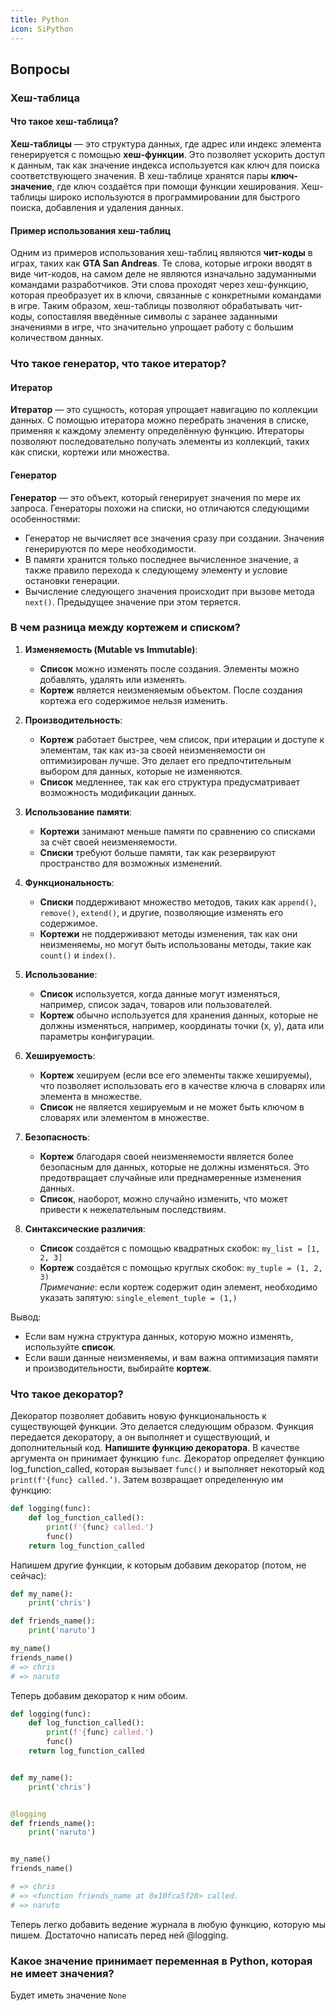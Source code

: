 ```yaml
---
title: Python
icon: SiPython
---
```

## Вопросы
### Хеш-таблица

#### Что такое хеш-таблица?
**Хеш-таблицы** — это структура данных, где адрес или индекс элемента генерируется с помощью **хеш-функции**. Это позволяет ускорить доступ к данным, так как значение индекса используется как ключ для поиска соответствующего значения. В хеш-таблице хранятся пары **ключ-значение**, где ключ создаётся при помощи функции хеширования.
Хеш-таблицы широко используются в программировании для быстрого поиска, добавления и удаления данных.
#### Пример использования хеш-таблиц
Одним из примеров использования хеш-таблиц являются **чит-коды** в играх, таких как **GTA San Andreas**. Те слова, которые игроки вводят в виде чит-кодов, на самом деле не являются изначально задуманными командами разработчиков. Эти слова проходят через хеш-функцию, которая преобразует их в ключи, связанные с конкретными командами в игре.
Таким образом, хеш-таблицы позволяют обрабатывать чит-коды, сопоставляя введённые символы с заранее заданными значениями в игре, что значительно упрощает работу с большим количеством данных.

### Что такое генератор, что такое итератор?

#### Итератор
**Итератор** — это сущность, которая упрощает навигацию по коллекции данных. С помощью итератора можно перебрать значения в списке, применяя к каждому элементу определённую функцию. Итераторы позволяют последовательно получать элементы из коллекций, таких как списки, кортежи или множества.
#### Генератор
**Генератор** — это объект, который генерирует значения по мере их запроса. Генераторы похожи на списки, но отличаются следующими особенностями:

- Генератор не вычисляет все значения сразу при создании. Значения генерируются по мере необходимости.
- В памяти хранится только последнее вычисленное значение, а также правило перехода к следующему элементу и условие остановки генерации.
- Вычисление следующего значения происходит при вызове метода `next()`. Предыдущее значение при этом теряется.

### В чем разница между кортежем и списком?

1. **Изменяемость (Mutable vs Immutable)**:
	- **Список** можно изменять после создания. Элементы можно добавлять, удалять или изменять.
	- **Кортеж** является неизменяемым объектом. После создания кортежа его содержимое нельзя изменить.

2. **Производительность**:
	- **Кортеж** работает быстрее, чем список, при итерации и доступе к элементам, так как из-за своей неизменяемости он оптимизирован лучше. Это делает его предпочтительным выбором для данных, которые не изменяются.
	- **Список** медленнее, так как его структура предусматривает возможность модификации данных.

3. **Использование памяти**:
	- **Кортежи** занимают меньше памяти по сравнению со списками за счёт своей неизменяемости.
	- **Списки** требуют больше памяти, так как резервируют пространство для возможных изменений.

4. **Функциональность**:
	- **Списки** поддерживают множество методов, таких как `append()`, `remove()`, `extend()`, и другие, позволяющие изменять его содержимое.
	- **Кортежи** не поддерживают методы изменения, так как они неизменяемы, но могут быть использованы методы, такие как `count()` и `index()`.

5. **Использование**:
	- **Список** используется, когда данные могут изменяться, например, список задач, товаров или пользователей.
	- **Кортеж** обычно используется для хранения данных, которые не должны изменяться, например, координаты точки (x, y), дата или параметры конфигурации.

6. **Хешируемость**:
	- **Кортеж** хешируем (если все его элементы также хешируемы), что позволяет использовать его в качестве ключа в словарях или элемента в множестве.
	- **Список** не является хешируемым и не может быть ключом в словарях или элементом в множестве.

7. **Безопасность**:
	- **Кортеж** благодаря своей неизменяемости является более безопасным для данных, которые не должны изменяться. Это предотвращает случайные или преднамеренные изменения данных.
	- **Список**, наоборот, можно случайно изменить, что может привести к нежелательным последствиям.

8. **Синтаксические различия**:
	- **Список** создаётся с помощью квадратных скобок: `my_list = [1, 2, 3]`
	- **Кортеж** создаётся с помощью круглых скобок: `my_tuple = (1, 2, 3)`  
_Примечание_: если кортеж содержит один элемент, необходимо указать запятую: `single_element_tuple = (1,)`

Вывод:
- Если вам нужна структура данных, которую можно изменять, используйте **список**.
- Если ваши данные неизменяемы, и вам важна оптимизация памяти и производительности, выбирайте **кортеж**.

### Что такое декоратор?

Декоратор позволяет добавить новую функциональность к существующей функции. Это делается следующим образом. Функция передается декоратору, а он выполняет и существующий, и дополнительный код.
**Напишите функцию декоратора**. В качестве аргумента он принимает функцию `func`. Декоратор определяет функцию log_function_called, которая вызывает `func()` и выполняет некоторый код `print(f'{func} called.’)`. Затем возвращает определенную им функцию:

```python
def logging(func):
    def log_function_called():
        print(f'{func} called.')
        func()
    return log_function_called
```

Напишем другие функции, к которым добавим декоратор (потом, не сейчас):
```python
def my_name():
    print('chris')

def friends_name():
    print('naruto')

my_name()
friends_name()
# => chris
# => naruto

```

Теперь добавим декоратор к ним обоим.
```python
def logging(func):
    def log_function_called():
        print(f'{func} called.')
        func()
    return log_function_called


def my_name():
    print('chris')


@logging
def friends_name():
    print('naruto')


my_name()
friends_name()

# => chris
# => <function friends_name at 0x10fca5f28> called.
# => naruto
```

Теперь легко добавить ведение журнала в любую функцию, которую мы пишем. Достаточно написать перед ней @logging.

### Какое значение принимает переменная в Python, которая не имеет значения?

Будет иметь значение `None`
